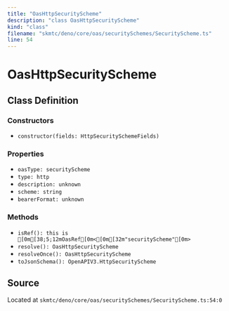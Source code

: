 ```yaml
---
title: "OasHttpSecurityScheme"
description: "class OasHttpSecurityScheme"
kind: "class"
filename: "skmtc/deno/core/oas/securitySchemes/SecurityScheme.ts"
line: 54
---
```


# OasHttpSecurityScheme

## Class Definition

### Constructors

- `constructor(fields: HttpSecuritySchemeFields)`

### Properties

- `oasType: securityScheme`
- `type: http`
- `description: unknown`
- `scheme: string`
- `bearerFormat: unknown`

### Methods

- `isRef(): this is [0m[38;5;12mOasRef[0m<[0m[32m"securityScheme"[0m>`
- `resolve(): OasHttpSecurityScheme`
- `resolveOnce(): OasHttpSecurityScheme`
- `toJsonSchema(): OpenAPIV3.HttpSecurityScheme`

## Source

Located at `skmtc/deno/core/oas/securitySchemes/SecurityScheme.ts:54:0`
